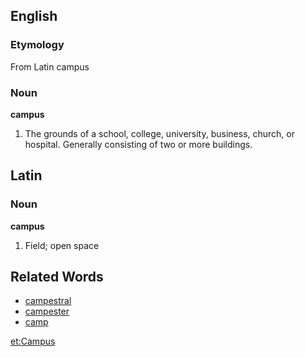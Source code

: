 ==English==
===Etymology===
From Latin campus
===Noun===
'''campus'''
# The grounds of a school, college, university, business, church, or hospital. Generally consisting of two or more buildings.

==Latin==
===Noun===
'''campus'''
#Field; open space

==Related Words==
*[[campestral]]
*[[campester]]
*[[camp]]

[[et:Campus]]